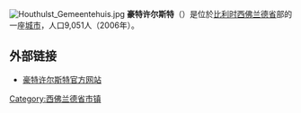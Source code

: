{{Unreferenced|time=2018-08-17T13:38:07+00:00}}
[[File:Houthulst_Gemeentehuis.jpg|thumb]]
'''豪特许尔斯特'''（{{lang-nl|Houthulst}}）是位於[[比利时|比利时]][[西佛兰德省|西佛兰德省]]部的一座[[城市|城市]]，人口9,051人（2006年）。

==外部链接==
*[http://www.houthulst.be/ 豪特许尔斯特官方网站]{{Wayback|url=http://www.houthulst.be/ |date=20080503023045 }}

{{西佛兰德省市区}}

{{DEFAULTSORT:Houthulst}}
{{Belgium-geo-stub}}

[[Category:西佛兰德省市镇|Category:西佛兰德省市镇]]